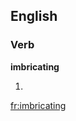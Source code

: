 
==English==

===Verb===
'''imbricating'''

# {{present participle of|[[imbricate]]}}

[[fr:imbricating]]